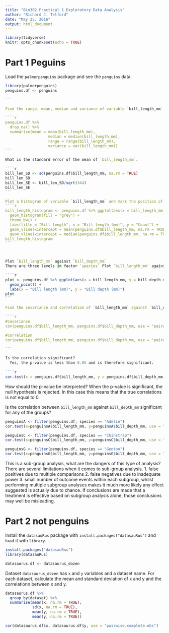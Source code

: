 ```yaml
---
title: "Bio302 Practical 1 Exploratory Data Analysis"
author: "Richard J. Telford"
date: "May 25, 2016"
output: html_document
---
```


```r
library(tidyverse)
knitr::opts_chunk$set(echo = TRUE)
```

# Part 1 Peguins

Load the `palmerpenguins` package and see the `penguins` data.

````r
library(palmerpenguins)
penguins.df <- penguins

```

Find the range, mean, median and variance of variable `bill_length_mm`.

````r
penguins.df %>% 
  drop_na() %>% 
  summarise(mean = mean(bill_length_mm), 
                   median = median(bill_length_mm),
                   range = range(bill_length_mm), 
                   variance = var(bill_length_mm))
```

What is the standard error of the mean of `bill_length_mm`.

````r
bill_len_SD <- sd(penguins.df$bill_length_mm, na.rm = TRUE)
bill_len_SD
bill_len_SE <- bill_len_SD/sqrt(344)
bill_len_SE
```

Plot a histogram of variable `bill_length_mm` and mark the position of the mean and median.
````r
bill_length_histogram <- penguins.df %>% ggplot(aes(x = bill_length_mm)) +
  geom_histogram(fill = "grey") + 
  theme_bw() + 
  labs(title = "Bill length", x = "Bill length (mm)", y = "Count") +
  geom_vline(xintercept = mean(penguins.df$bill_length_mm, na.rm = TRUE), linetype = 1, color = "red")+
  geom_vline(xintercept = median(penguins.df$bill_length_mm, na.rm = TRUE), linetype = 1, color = "blue")
bill_length_histogram
```



Plot `bill_length_mm` against `bill_depth_mm`
There are three levels in factor `species` Plot `bill_length_mm` against `bill_depth_mm`, coloured by `species`

````r
plot <- penguins.df %>% ggplot(aes(x = bill_length_mm, y = bill_depth_mm, color = species)) +
  geom_point() + 
  labs(x = "Bill length (mm)", y = "Bill depth (mm)") 
plot
```

Find the covariance and correlation of `bill_length_mm` against `bill_depth_mm`.

````r

#covariance 
cov(penguins.df$bill_length_mm, penguins.df$bill_depth_mm, use = "pairwise.complete.obs")

#correlation
cor(penguins.df$bill_length_mm, penguins.df$bill_depth_mm, use = "pairwise.complete.obs")

```

Is the correlation significant? 
  Yes, the p-value is less than 0.05 and is therefore significant.
  
````r
cor.test(x = penguins.df$bill_length_mm, y = penguins.df$bill_depth_mm, use = "pairwise.complete.obs")

````

How should the p-value be interpreted?
  When the p-value is significant, the null hypothesis is rejected. In this case this   means that the true correlations is not equal to 0. 


Is the correlation between `bill_length_mm` against `bill_depth_mm` significant for any of the groups?

```r
penguinsA <- filter(penguins.df, species == "Adelie")
cor.test(x=penguinsA$bill_length_mm, y=penguinsA$bill_depth_mm, use = "pairwise.complete.obs")

penguinsC <- filter(penguins.df, species == "Chinstrap")
cor.test(x=penguinsC$bill_length_mm, y=penguinsC$bill_depth_mm, use = "pairwise.complete.obs")

penguinsG <- filter(penguins.df, species == "Gentoo")
cor.test(x=penguinsG$bill_length_mm, y=penguinsG$bill_depth_mm, use = "pairwise.complete.obs")


````

This is a sub-group analysis, what are the dangers of this type of analysis?
  There are several limitations when it comes to sub-group analysis. 
    1. false positives due to multiple comparisons 
    2. false negatives due to inadequate power 
    3. small number of outcome events within each subgroup, whilst performing               multiple subgroup analyses makes it much more likely any effect suggested is         actually due to chance. If conclusions are made that a treatment is effective        based on subgroup analysis alone, those conclusions may well be misleading. 

# Part 2 not penguins

Install the `datasauRus` package with `install.packages("datasauRus")` and load it with `library`.

````r
install.packages("datasauRus")
library(datasauRus)

datasaurus.df <- datasaurus_dozen
`````

Dataset `datasaurus_dozen` has `x` and `y` variables and a dataset name. 
For each dataset, calculate the mean and standard deviation of x and y and the correlationn between x and y.

````r
datasaurus.df %>% 
  group_by(dataset) %>% 
  summarise(mean(x, na.rm = TRUE), 
            sd(x, na.rm = TRUE), 
            mean(y, na.rm = TRUE), 
            mean(y, na.rm = TRUE))

cor(datasaurus.df$x, datasaurus.df$y, use = "pairwise.complete.obs")

````






